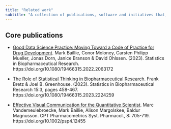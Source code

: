 ```yaml
---
title: "Related work"
subtitle: "A collection of publications, software and initiatives that, in our view, are related to data science thinking"
---
```


## Core publications 

* [Good Data Science Practice: Moving Toward a Code of Practice for Drug Development](https://doi.org/10.1080/19466315.2022.2063172). Mark Baillie, Conor Moloney, Carsten Philipp Mueller, Jonas Dorn, Janice Branson & David Ohlssen. (2023). Statistics in Biopharmaceutical Research. https://doi.org/10.1080/19466315.2022.2063172   

* [The Role of Statistical Thinking in Biopharmaceutical Research](https://doi.org/10.1080/19466315.2023.2224259). Frank Bretz & Joel B. Greenhouse. (2023). Statistics in Biopharmaceutical Research 15:3, pages 458-467. https://doi.org/10.1080/19466315.2023.2224259

* [Effective Visual Communication for the Quantitative Scientist](https://doi.org/10.1002/psp4.12455). Marc Vandemeulebroecke, Mark Baillie, Alison Margolskee, Baldur Magnusson. CPT Pharmacometrics Syst. Pharmacol., 8: 705-719. https://doi.org/10.1002/psp4.12455




